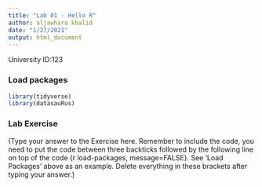 ```yaml
---
title: "Lab 01 - Hello R"
author: aljawhara khalid 
date: "1/27/2021"
output: html_document
---
```


University ID:123 

### Load packages


```r
library(tidyverse) 
library(datasauRus)
```


### Lab Exercise

(Type your answer to the Exercise here. Remember to include the code, you need to put the code between three backticks followed by the following line on top of the code {r load-packages, message=FALSE}. See 'Load Packages' above as an example. Delete everything in these brackets after typing your answer.)